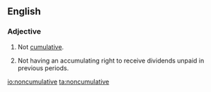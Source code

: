 ==English==
===Adjective===
{{en-adj}}
# Not [[cumulative]].
# {{context|finance}} Not having an accumulating right to receive dividends unpaid in previous periods.

[[io:noncumulative]]
[[ta:noncumulative]]